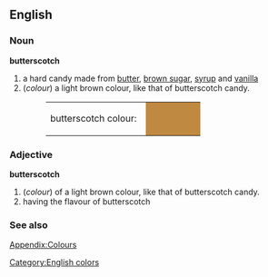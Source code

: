 {{wikipedia}}
==English==

===Noun===
'''butterscotch'''
# a hard candy made from [[butter]], [[brown sugar]], [[syrup]] and [[vanilla]]
#(''colour'') a light brown colour, like that of butterscotch candy.
#:<table><tr><td>butterscotch colour: &nbsp;</td><td bgcolor="#C08941" width="80">&nbsp; </td></tr></table>

===Adjective===
'''butterscotch'''
#(''colour'') of a light brown colour, like that of butterscotch candy.
# having the flavour of butterscotch

===See also===
[[Wiktionary_Appendix:Colours|Appendix:Colours]]

[[Category:English colors]]